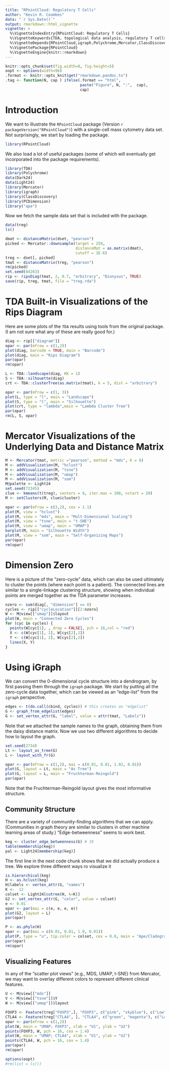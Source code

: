 ---
title: "RPointCloud: Regulatory T Cells"
author: "Kevin R. Coombes"
data: "`r Sys.Date()`"
output: rmarkdown::html_vignette
vignette: >
  %\VignetteIndexEntry{RPointCloud: Regulatory T Cells}
  %\VignetteKeywords{TDA, topological data analysis, regulatory T cells}
  %\VignetteDepends{RPointCloud,igraph,Polychrome,Mercator,ClassDiscovery,ape}
  %\VignettePackage{RPointCloud}
  %\VignetteEngine{knitr::rmarkdown}
---

```{r opts, echo=FALSE}
knitr::opts_chunk$set(fig.width=8, fig.height=5)
oopt <- options(width=96)
.format <- knitr::opts_knit$get("rmarkdown.pandoc.to")
.tag <- function(N, cap ) ifelse(.format == "html",
                                 paste("Figure", N, ":",  cap),
                                 cap)
```
# Introduction
We want to illustrate the `RPointCloud` package (Version `r packageVersion("RPointCloud")`)
with a single-cell mass cytometry data set. Not surprisingly, we start by loading the package.
```{r RPointCloud}
library(RPointCloud)
```
We also load a lot of useful packages (some of which will eventually get incorporated
into the package requirements).
```{r libpack}
library(TDA)
library(Polychrome)
data(Dark24)
data(Light24)
library(Mercator)
library(igraph)
library(ClassDiscovery)
library(PCDimension)
library("ape")
```
Now we fetch the sample data set that is included with the package.
```{r CLL}
data(treg)
ls()
```

```{r echo=FALSE, eval = FALSE}
dmat <- distanceMatrix(dset, "pearson")
picked <- Mercator::downsample(target = 250, 
                               distanceMat = as.matrix(dmat),
                               cutoff = 1E-6)
treg <- dset[, picked]
tmat <- distanceMatrix(treg, "pearson")
rm(picked)
set.seed(84263)
rip <- ripsDiag(tmat, 2, 0.7, "arbitrary", "Dionysus", TRUE)
save(rip, treg, tmat, file = "treg.rda")
```

# TDA Built-in Visualizations of the Rips Diagram
Here are some plots of the `TDA` results using tools from the original package.
(I am not sure what any of these are really good for.)
```{r fig01, fig.width = 9, fig.cap = .tag(1, "The Rips barcode diagram from TDA.")}
diag <- rip[["diagram"]]
opar <- par(mfrow = c(1,2))
plot(diag, barcode = TRUE, main = "Barcode")
plot(diag, main = "Rips Diagram")
par(opar)
rm(opar)
```

```{r fig02, fig.width = 12, fig.cap = .tag(2, "Landscape, silhouette, and lambda-cluster plots of the Rips diagram, from TDA.")}
L <- TDA::landscape(diag, KK = 1)
S <- TDA::silhouette(diag)
crt <- TDA::clusterTree(as.matrix(tmat), k = 5, dist = "arbitrary")

opar <- par(mfrow = c(1, 3))
plot(L, type = "l", main = "Landscape")
plot(S, type = "l", main = "Silhouette")
plot(crt, type = "lambda",main = "Lambda Cluster Tree")
par(opar)
rm(L, S, opar)
```

# Mercator Visualizations of the Underlying Data and Distance Matrix
```{r Mercator}
M <- Mercator(tmat, metric ="pearson", method = "mds", K = 8)
M <- addVisualization(M, "hclust")
M <- addVisualization(M, "tsne")
M <- addVisualization(M, "umap")
M <- addVisualization(M, "som")
M@palette <- Light24
set.seed(72345)
clue <- kmeans(t(treg), centers = 8, iter.max = 100, nstart = 20)
M <- setClusters(M, clue$cluster)
```

```{r fig03, fig.width = 9, fig.height = 12, fig.cap = .tag(3, "Mercator Visualizations of the distance matrix.")}
opar <- par(mfrow = c(3,2), cex = 1.1)
plot(M, view = "hclust")
plot(M, view = "mds", main = "Mult-Dimensional Scaling")
plot(M, view = "tsne", main = "t-SNE")
plot(M, view = "umap", main = "UMAP")
barplot(M, main = "Silhouette Width")
plot(M, view = "som", main = "Self-Organizing Maps")
par(opar)
rm(opar)
```

# Dimension Zero
Here is a picture of the "zero-cycle" data, which can also be used ultimately to cluster
the points (where each point is a patient). The connected lines are similar to a
single-linkage clustering structure, showing when individual points are merged together
as the TDA parameter increases.
```{r fig04, fig.cap = .tag(4, "Hierarchical connections between zero cycles.")}
nzero <- sum(diag[, "dimension"] == 0)
cycles <- rip[["cycleLocation"]][2:nzero]
W <- M@view[["umap"]]$layout
plot(W, main = "Connected Zero Cycles")
for (cyc in cycles) {
  points(W[cyc[1], , drop = FALSE], pch = 16,col = "red")
  X <- c(W[cyc[1], 1], W[cyc[2],1])
  Y <- c(W[cyc[1], 2], W[cyc[2],2])
  lines(X, Y)
}
```

# Using iGraph
We can convert the 0-dimensional cycle structure into a dendrogram, by first passing them
through the `igraph` package. We start by putting all the zero-cycle data together, which
can be viewed as an "edge-list" from the `igraph` perspective.
```{r igraph}
edges <- t(do.call(cbind, cycles)) # this creates an "edgelist"
G <- graph_from_edgelist(edges)
G <- set_vertex_attr(G, "label", value = attr(tmat, "Labels"))
```
Note that we attached the sample names to the graph, obtaining them from the daisy
distance matrix. Now we use two different algorithms to decide how to layout the graph.
```{r layouts}
set.seed(2734)
Lt <- layout_as_tree(G)
L <- layout_with_fr(G)
```


```{r fig05, fig.cap = .tag(5, "Two igraph depictions of the zero cycle structure."), fig.width = 10}
opar <- par(mfrow = c(1,2), mai = c(0.01, 0.01, 1.02, 0.01))
plot(G, layout = Lt, main = "As Tree")
plot(G, layout = L, main = "Fruchterman-Reingold")
par(opar)
```
Note that the Fruchterman-Reingold layout gives the most informative structure.

## Community Structure
There are a variety of community-finding algorithms that we can apply. (Communities
in graph theory are similar to clusters in other machine learning areas of study.)
"Edge-betweenness" seems  to work best.
```{r keg}
keg <- cluster_edge_betweenness(G) # 19
table(membership(keg)) 
pal <- Light24[membership(keg)]
```

The first line in the next code chunk shows that we did actually produce a tree.
We explore three different ways ro visualize it
```{r fig06, fig.width = 6, fig.height = 6, fig.cap = .tag(6, "Community structure, simplified.")}
is.hierarchical(keg)
H <- as.hclust(keg)
H$labels <- vertex_attr(G, "names")
K <-  12
colset <- Light24[cutree(H, k=K)]
G2 <- set_vertex_attr(G, "color", value = colset)
e <- 0.01
opar <- par(mai = c(e, e, e, e))
plot(G2, layout = L)
par(opar)
```

```{r fig08, fig.width=7, fig.height = 7, fig.cap = .tag(8, "Cladogram realization, from the ape package.")}
P <- as.phylo(H)
opar <- par(mai = c(0.01, 0.01, 1.0, 0.01))
plot(P, type = "u", tip.color = colset, cex = 0.8, main = "Ape/Cladogram")
par(opar)
rm(opar)
```


## Visualizing Features
In any of the "scatter plot views" (e.g., MDS, UMAP, t-SNE) from Mercator, we may want to
overlay different colors to represent different clinical features.
```{r views}
U <- M@view[["mds"]]
V <- M@view[["tsne"]]$Y
W <- M@view[["umap"]]$layout
```

```{r fig10, fig.width = 9, fig.cap = .tag(10, "UMAP visualizations with clinical features.")}
FOXP3 <- Feature(treg["FOXP3",], "FOXP3", c("pink", "skyblue"), c("Low", "High"))
CTLA4 <- Feature(treg["CTLA4", ], "CTLA4", c("green", "magenta"), c("Low", "High"))
opar <- par(mfrow = c(1,2))
plot(W, main = "UMAP; FOXP3", xlab = "U1", ylab = "U2")
points(FOXP3, W, pch = 16, cex = 1.4)
plot(W, main = "UMAP; CTLA4", xlab = "U1", ylab = "U2")
points(CTLA4, W, pch = 16, cex = 1.4)
par(opar)
rm(opar)
```


```{r cleanup}
options(oopt)
#rm(list = ls())
```
